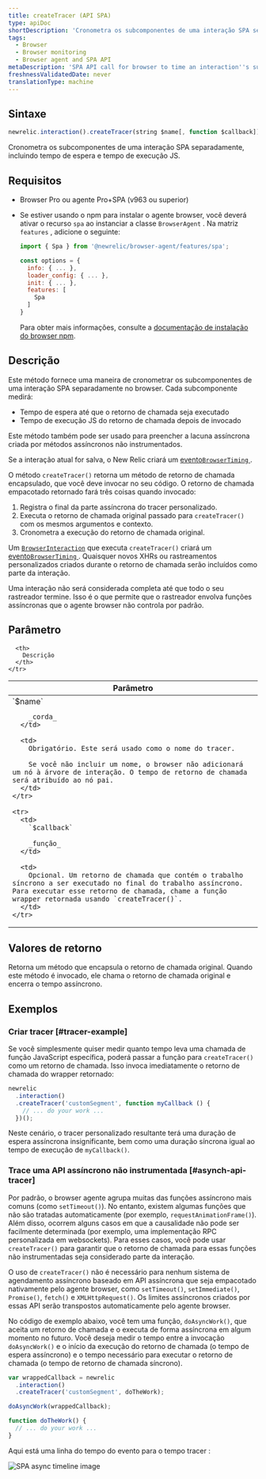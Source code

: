 ```yaml
---
title: createTracer (API SPA)
type: apiDoc
shortDescription: 'Cronometra os subcomponentes de uma interação SPA separadamente, incluindo tempo de espera e tempo de execução JS.'
tags:
  - Browser
  - Browser monitoring
  - Browser agent and SPA API
metaDescription: 'SPA API call for browser to time an interaction''s sub-components separately, including wait time and JS execution time.'
freshnessValidatedDate: never
translationType: machine
---
```



## Sintaxe

```js
newrelic.interaction().createTracer(string $name[, function $callback])
```

Cronometra os subcomponentes de uma interação SPA separadamente, incluindo tempo de espera e tempo de execução JS.

## Requisitos

* Browser Pro ou agente Pro+SPA (v963 ou superior)

* Se estiver usando o npm para instalar o agente browser, você deverá ativar o recurso `spa` ao instanciar a classe `BrowserAgent` . Na matriz `features` , adicione o seguinte:

  ```js
  import { Spa } from '@newrelic/browser-agent/features/spa';

  const options = {
    info: { ... },
    loader_config: { ... },
    init: { ... },
    features: [
      Spa
    ]
  }
  ```

  Para obter mais informações, consulte a [documentação de instalação do browser npm](https://www.npmjs.com/package/@newrelic/browser-agent#new-relic-browser-agent).

## Descrição

Este método fornece uma maneira de cronometrar os subcomponentes de uma interação SPA separadamente no browser. Cada subcomponente medirá:

* Tempo de espera até que o retorno de chamada seja executado
* Tempo de execução JS do retorno de chamada depois de invocado

Este método também pode ser usado para preencher a lacuna assíncrona criada por métodos assíncronos não instrumentados.

Se a interação atual for salva, o New Relic criará um [evento`BrowserTiming` ](/docs/insights/explore-data/attributes/browser-default-attributes-insights#browsertiming-attributes).

O método `createTracer()` retorna um método de retorno de chamada encapsulado, que você deve invocar no seu código. O retorno de chamada empacotado retornado fará três coisas quando invocado:

1. Registra o final da parte assíncrona do tracer personalizado.
2. Executa o retorno de chamada original passado para `createTracer()` com os mesmos argumentos e contexto.
3. Cronometra a execução do retorno de chamada original.

Um [`BrowserInteraction`](/docs/insights/explore-data/attributes/browser-default-attributes-insights#browserinteraction-attributes) que executa `createTracer()` criará um [evento`BrowserTiming` ](/docs/insights/explore-data/attributes/browser-default-attributes-insights#browsertiming-attributes). Quaisquer novos XHRs ou rastreamentos personalizados criados durante o retorno de chamada serão incluídos como parte da interação.

Uma interação não será considerada completa até que todo o seu rastreador termine. Isso é o que permite que o rastreador envolva funções assíncronas que o agente browser não controla por padrão.

## Parâmetro

<table>
  <thead>
    <tr>
      <th width="25%">
        Parâmetro
      </th>

      <th>
        Descrição
      </th>
    </tr>
  </thead>

  <tbody>
    <tr>
      <td>
        `$name`

        _corda_
      </td>

      <td>
        Obrigatório. Este será usado como o nome do tracer.

        Se você não incluir um nome, o browser não adicionará um nó à árvore de interação. O tempo de retorno de chamada será atribuído ao nó pai.
      </td>
    </tr>

    <tr>
      <td>
        `$callback`

        _função_
      </td>

      <td>
        Opcional. Um retorno de chamada que contém o trabalho síncrono a ser executado no final do trabalho assíncrono. Para executar esse retorno de chamada, chame a função wrapper retornada usando `createTracer()`.
      </td>
    </tr>
  </tbody>
</table>

## Valores de retorno

Retorna um método que encapsula o retorno de chamada original. Quando este método é invocado, ele chama o retorno de chamada original e encerra o tempo assíncrono.

## Exemplos

### Criar tracer [#tracer-example]

Se você simplesmente quiser medir quanto tempo leva uma chamada de função JavaScript específica, poderá passar a função para `createTracer()` como um retorno de chamada. Isso invoca imediatamente o retorno de chamada do wrapper retornado:

```js
newrelic
  .interaction()
  .createTracer('customSegment', function myCallback () {
    // ... do your work ...
  })();
```

Neste cenário, o tracer personalizado resultante terá uma duração de espera assíncrona insignificante, bem como uma duração síncrona igual ao tempo de execução de `myCallback()`.

### Trace uma API assíncrono não instrumentada [#asynch-api-tracer]

Por padrão, o browser agente agrupa muitas das funções assíncrono mais comuns (como `setTimeout()`). No entanto, existem algumas funções que não são tratadas automaticamente (por exemplo, `requestAnimationFrame()`). Além disso, ocorrem alguns casos em que a causalidade não pode ser facilmente determinada (por exemplo, uma implementação RPC personalizada em websockets). Para esses casos, você pode usar `createTracer()` para garantir que o retorno de chamada para essas funções não instrumentadas seja considerado parte da interação.

O uso de `createTracer()` não é necessário para nenhum sistema de agendamento assíncrono baseado em API assíncrona que seja empacotado nativamente pelo agente browser, como `setTimeout()`, `setImmediate()`, `Promise()`, `fetch()` e `XMLHttpRequest()`. Os limites assíncronos criados por essas API serão transpostos automaticamente pelo agente browser.

No código de exemplo abaixo, você tem uma função, `doAsyncWork()`, que aceita um retorno de chamada e o executa de forma assíncrona em algum momento no futuro. Você deseja medir o tempo entre a invocação `doAsyncWork()` e o início da execução do retorno de chamada (o tempo de espera assíncrono) e o tempo necessário para executar o retorno de chamada (o tempo de retorno de chamada síncrono).

```js
var wrappedCallback = newrelic
  .interaction()
  .createTracer('customSegment', doTheWork);

doAsyncWork(wrappedCallback);

function doTheWork() {
  // ... do your work ...
}
```

Aqui está uma linha do tempo do evento para o tempo tracer :

<img
  title="spa-trace-async-timeline.png"
  alt="SPA async timeline image"
  src="/images/browser_diagram_async-timeline.webp"
/>
